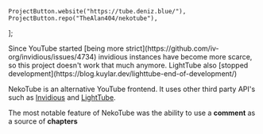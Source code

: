 	ProjectButton.website("https://tube.deniz.blue/"),
	ProjectButton.repo("TheAlan404/nekotube"),
];

<Alert variant="outline" color="yellow">
	Since YouTube started [being more strict](https://github.com/iv-org/invidious/issues/4734)
	invidious instances have become more scarce, so this project doesn't work that much anymore.
</Alert>

<Alert variant="outline" color="yellow">
	LightTube also [stopped development](https://blog.kuylar.dev/lighttube-end-of-development/)
</Alert>

NekoTube is an alternative YouTube frontend. It uses other third party API's such as [Invidious](https://invidious.io/)
and [LightTube](https://lighttube.org/).

The most notable feature of NekoTube was the ability to use a **comment** as a source of **chapters**
